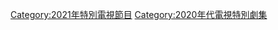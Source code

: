 {{CategoryTOC}}
{{Portal|電視}}
{{Year by category
|m=2
|c=0
|d=2
|y=1
|cat=電視特別劇集
|sortkey=Special
|parent=每年電視特別劇集
|subcat=2021年電視劇集
}}


[[Category:2021年特別電視節目|Category:2021年特別電視節目]]
[[Category:2020年代電視特別劇集|Category:2020年代電視特別劇集]]